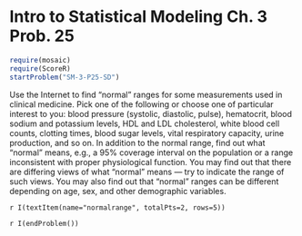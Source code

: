 Intro to Statistical Modeling Ch. 3 Prob. 25
========================================================
```{r include=FALSE}
require(mosaic)
require(ScoreR)
startProblem("SM-3-P25-SD")
```

Use the Internet to find "normal" ranges for some measurements used in clinical medicine.  Pick one of the following or choose one of particular interest to you: blood pressure (systolic, diastolic, pulse), hematocrit, blood sodium and potassium levels, HDL and LDL cholesterol, white blood cell counts, clotting times, blood sugar levels, vital respiratory capacity, urine production, and so on.  In addition to the normal range, find out what "normal" means, e.g., a 95% coverage interval on the population or a range inconsistent with proper physiological function.  You may find out that there are differing views of what "normal" means --- try to indicate the range of such views.  You may also find out that "normal" ranges can be different depending on age, sex, and other
demographic variables.

`r I(textItem(name="normalrange", totalPts=2, rows=5))`

`r I(endProblem())`
